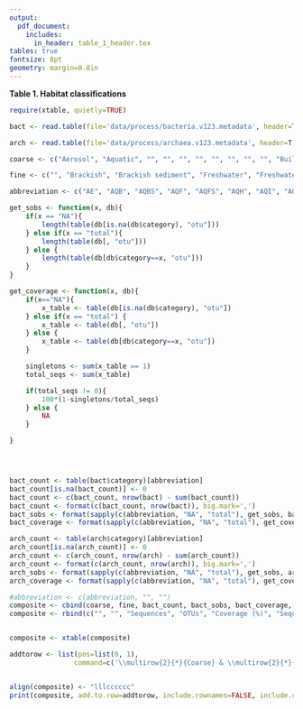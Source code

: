 ```yaml
---
output:
  pdf_document:
    includes:
      in_header: table_1_header.tex
tables: true
fontsize: 8pt
geometry: margin=0.8in
---
```


**Table 1. Habitat classifications**

```r
require(xtable, quietly=TRUE)

bact <- read.table(file='data/process/bacteria.v123.metadata', header=T, row.names=1, stringsAsFactors=FALSE)

arch <- read.table(file='data/process/archaea.v123.metadata', header=T, row.names=1, stringsAsFactors=FALSE)

coarse <- c("Aerosol", "Aquatic", "", "", "", "", "", "", "", "", "Built", "", "", "", "", "Plant associated", "", "", "Soil", "", "", "", "Zoological", "", "", "", "Other", "No source data", "Total")

fine <- c("", "Brackish", "Brackish sediment", "Freshwater", "Freshwater sediment", "Hydrothermal vent", "Ice", "Marine", "Marine sediment", "Other", "Digesters", "Food-associated", "Industrial/mining", "Other", "Pollution associated", "Other", "Root", "Surface", "Agriculture", "Desert", "Other", "Permafrost", "Arthropod", "Other invertebrate", "Other", "Vertebrate", "", "", "")

abbreviation <- c("AE", "AQB", "AQBS", "AQF", "AQFS", "AQH", "AQI", "AQM", "AQMS", "AQO", "BD", "BF", "BI", "BP", "BO", "PR", "PS", "PO", "SA", "SD", "SP", "SO", "ZA", "ZN", "ZV", "ZO", "OT")

get_sobs <- function(x, db){
	if(x == "NA"){
		length(table(db[is.na(db$category), "otu"]))
	} else if(x == "total"){
		length(table(db[, "otu"]))
	} else {
		length(table(db[db$category==x, "otu"]))
	}
}

get_coverage <- function(x, db){
	if(x=="NA"){
		x_table <- table(db[is.na(db$category), "otu"])
	} else if(x == "total") {
		x_table <- table(db[, "otu"])
	} else {
		x_table <- table(db[db$category==x, "otu"])
	}

	singletons <- sum(x_table == 1)
	total_seqs <- sum(x_table)

	if(total_seqs != 0){
		100*(1-singletons/total_seqs)
	} else {
		NA
	}

}




bact_count <- table(bact$category)[abbreviation]
bact_count[is.na(bact_count)] <- 0
bact_count <- c(bact_count, nrow(bact) - sum(bact_count))
bact_count <- format(c(bact_count, nrow(bact)), big.mark=',')
bact_sobs <- format(sapply(c(abbreviation, "NA", "total"), get_sobs, bact), big.mark=',')
bact_coverage <- format(sapply(c(abbreviation, "NA", "total"), get_coverage, bact), nsmall=1, digits=3)

arch_count <- table(arch$category)[abbreviation]
arch_count[is.na(arch_count)] <- 0
arch_count <- c(arch_count, nrow(arch) - sum(arch_count))
arch_count <- format(c(arch_count, nrow(arch)), big.mark=',')
arch_sobs <- format(sapply(c(abbreviation, "NA", "total"), get_sobs, arch), big.mark=',')
arch_coverage <- format(sapply(c(abbreviation, "NA", "total"), get_coverage, arch), nsmall=1, digits=3)

#abbreviation <- c(abbreviation, "", "")
composite <- cbind(coarse, fine, bact_count, bact_sobs, bact_coverage, arch_count, arch_sobs, arch_coverage)
composite <- rbind(c("", "", "Sequences", "OTUs", "Coverage (%)", "Sequences", "OTUs", "Coverage (%)"), composite)


composite <- xtable(composite)

addtorow <- list(pos=list(0, 1),
				command=c('\\multirow{2}{*}{Coarse} & \\multirow{2}{*}{Fine} & \\multicolumn{3}{c}{Bacterial} & \\multicolumn{3}{c}{Archaeal} \\\\ \\cmidrule(r){3-5}	\\cmidrule(r){6-8}', '\\hline '))


align(composite) <- "lllcccccc"
print(composite, add.to.row=addtorow, include.rownames=FALSE, include.colnames=FALSE, hline.after = c(-1,nrow(composite)-1, nrow(composite)), comment=FALSE, size="small")
```
